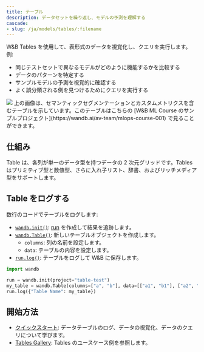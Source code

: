 ```yaml
---
title: テーブル
description: データセットを繰り返し、モデルの予測を理解する
cascade:
- slug: /ja/models/tables/:filename
---
```


<CardGroup cols={2}>
<Card title="Try in Colab" href="https://colab.research.google.com/github/wandb/examples/blob/master/colabs/datasets-predictions/W%26B_Tables_Quickstart.ipynb" icon="python"/>
<Card title="Try in W&B" href="https://wandb.ai/wandb/examples/reports/AlphaFold-ed-Proteins-in-W-B-Tables--Vmlldzo4ODc0MDc" icon="sliders-up"/>
</CardGroup>

W&B Tables を使用して、表形式のデータを視覚化し、クエリを実行します。 例:

* 同じテストセットで異なるモデルがどのように機能するかを比較する
* データのパターンを特定する
* サンプルモデルの予測を視覚的に確認する
* よく誤分類される例を見つけるためにクエリを実行する

<Frame>
    <img src="/images/data_vis/tables_sample_predictions.png"  />
</Frame>
上の画像は、セマンティックセグメンテーションとカスタムメトリクスを含むテーブルを示しています。このテーブルはこちらの [W&B ML Course のサンプルプロジェクト](https://wandb.ai/av-team/mlops-course-001) で見ることができます。

## 仕組み

Table は、各列が単一のデータ型を持つデータの 2 次元グリッドです。Tables はプリミティブ型と数値型、さらに入れ子リスト、辞書、およびリッチメディア型をサポートします。

## Table をログする

数行のコードでテーブルをログします:

- [`wandb.init()`](/ja/models/ref/python/init):  [run](/ja/models/runs/) を作成して結果を追跡します。
- [`wandb.Table()`](/ja/models/ref/python/data-types/table): 新しいテーブルオブジェクトを作成します。
  - `columns`: 列の名前を設定します。
  - `data`: テーブルの内容を設定します。
- [`run.log()`](/ja/models/ref/python/log): テーブルをログして W&B に保存します。

```python
import wandb

run = wandb.init(project="table-test")
my_table = wandb.Table(columns=["a", "b"], data=[["a1", "b1"], ["a2", "b2"]])
run.log({"Table Name": my_table})
```

## 開始方法
* [クイックスタート](/ja/models/tables/tables-walkthrough/): データテーブルのログ、データの視覚化、データのクエリについて学びます。
* [Tables Gallery](/ja/models/tables/tables-gallery/): Tables のユースケース例を参照します。